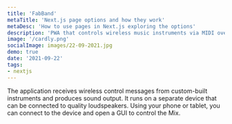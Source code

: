 ```yaml
---
title: 'FabBand'
metaTitle: 'Next.js page options and how they work'
metaDesc: 'How to use pages in Next.js exploring the options'
description: 'PWA that controls wireless music instruments via MIDI over WebRTC and produces sound output. A separate wireless connected device can additionally be connected to quality loudspeakers. PWA orchestrates all music instruments and can add additional sounds such as drum sounds or various effects.'
image: '/cardly.png'
socialImage: images/22-09-2021.jpg
demo: true
date: '2021-09-22'
tags:
- nextjs
---
```


The application receives wireless control messages from custom-built instruments and produces sound output.
It runs on a separate device that can be connected to quality loudspeakers.
Using your phone or tablet, you can connect to the device and open a GUI to control the Mix.

